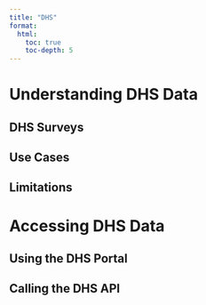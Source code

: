 ---
title: "DHS"
format: 
  html: 
    toc: true
    toc-depth: 5
---

# Understanding DHS Data

## DHS Surveys

## Use Cases

## Limitations

# Accessing DHS Data 

## Using the DHS Portal

## Calling the DHS API